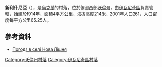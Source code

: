 {{coord|50|41|17|N|24|11|48|E|scale:30000|display=title}}

'''新利什尼亞'''（{{lang-uk|Нова Лішня}}），是[[烏克蘭|烏克蘭]]的村落，位於該國西部[[沃倫州|沃倫州]]，由[[伊瓦尼奇區|伊瓦尼奇區]]負責管轄，始建於1914年，面積4平方公里，海拔高度214米，2001年人口261，人口密度每平方公里65.25人。

==參考資料==
* [http://weather.in.ua/ua/volynskaja/17088 Погода в селі Нова Лішня] {{Wayback|url=http://weather.in.ua/ua/volynskaja/17088 |date=20111219104111 }}

[[Category:沃倫州村落|Category:沃倫州村落]]
[[Category:伊瓦尼奇區村落|Category:伊瓦尼奇區村落]]


{{Volyn-geo-stub}}